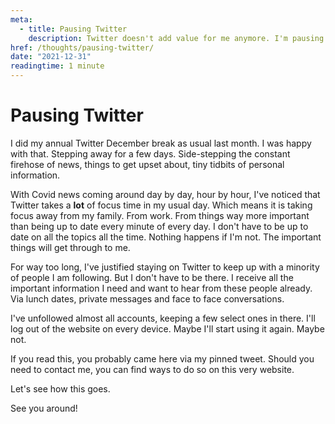 ```yaml
---
meta:
  - title: Pausing Twitter
    description: Twitter doesn't add value for me anymore. I'm pausing my account for a while.
href: /thoughts/pausing-twitter/
date: "2021-12-31"
readingtime: 1 minute
---
```


# Pausing Twitter

I did my annual Twitter December break as usual last month. I was happy with that. Stepping away for a few days. Side-stepping the constant firehose of news, things to get upset about, tiny tidbits of personal information.

With Covid news coming around day by day, hour by hour, I've noticed that Twitter takes a **lot** of focus time in my usual day. Which means it is taking focus away from my family. From work. From things way more important than being up to date every minute of every day. I don't have to be up to date on all the topics all the time. Nothing happens if I'm not. The important things will get through to me.

For way too long, I've justified staying on Twitter to keep up with a minority of people I am following. But I don't have to be there. I receive all the important information I need and want to hear from these people already. Via lunch dates, private messages and face to face conversations.

I've unfollowed almost all accounts, keeping a few select ones in there. I'll log out of the website on every device. Maybe I'll start using it again. Maybe not.

If you read this, you probably came here via my pinned tweet. Should you need to contact me, you can find ways to do so on this very website.

Let's see how this goes.

See you around!
